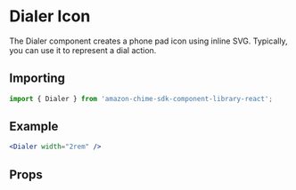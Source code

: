 

# Dialer Icon

The Dialer component creates a phone pad icon using inline SVG. Typically, you can use it to represent a dial action.

## Importing

```javascript
import { Dialer } from 'amazon-chime-sdk-component-library-react';
```

## Example

<ThemeProvider theme={lightTheme}>
  <Preview>
    <Dialer width="2rem" />
  </Preview>
</ThemeProvider>

```jsx
<Dialer width="2rem" />
```

## Props

<Props of={Dialer} />
